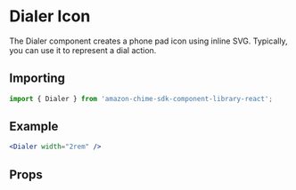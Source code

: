 

# Dialer Icon

The Dialer component creates a phone pad icon using inline SVG. Typically, you can use it to represent a dial action.

## Importing

```javascript
import { Dialer } from 'amazon-chime-sdk-component-library-react';
```

## Example

<ThemeProvider theme={lightTheme}>
  <Preview>
    <Dialer width="2rem" />
  </Preview>
</ThemeProvider>

```jsx
<Dialer width="2rem" />
```

## Props

<Props of={Dialer} />
